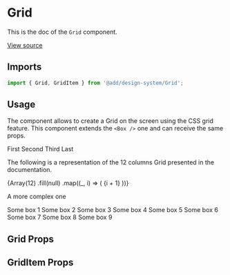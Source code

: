 <!--- Grid.stories.mdx --->


<Meta title="Design System/Technical Components/Grid" component={Grid} />

# Grid

This is the doc of the `Grid` component.

[View source](https://github.com/strapi/design-system/tree/develop/packages/strapi-design-system/src/Grid)

## Imports

```js
import { Grid, GridItem } from '@add/design-system/Grid';
```

## Usage

The component allows to create a Grid on the screen using the CSS grid feature. This component extends the `<Box />` one and can receive the same props.

<Canvas>
  <Story name="base">
    <Grid gap={5}>
      <GridItem col={1} background="primary100">
        First
      </GridItem>
      <GridItem col={1} background="primary100">
        Second
      </GridItem>
      <GridItem col={1} background="primary100">
        Third
      </GridItem>
      <GridItem col={1} background="primary100" color="primary700">
        Last
      </GridItem>
    </Grid>
  </Story>
</Canvas>

The following is a representation of the 12 columns Grid presented in the documentation.

<Canvas>
  <Story name="base grid">
    <Grid gap={5}>
      {Array(12)
        .fill(null)
        .map((_, i) => (
          <GridItem key={i} background="warning200" col={1}>
            {i + 1}
          </GridItem>
        ))}
    </Grid>
  </Story>
</Canvas>

A more complex one

<Canvas>
  <Story name="complex grid">
    <Grid gap={[5, 2, 1]} background={'primary200'}>
      <GridItem background="neutral100" padding={1} col={6} s={12}>
        Some box 1
      </GridItem>
      <GridItem background="neutral100" padding={1} col={6} s={12}>
        Some box 2
      </GridItem>
      <GridItem background="neutral100" padding={1} col={3} s={6} xs={12}>
        Some box 3
      </GridItem>
      <GridItem background="neutral100" padding={1} col={3} s={6} xs={12}>
        Some box 4
      </GridItem>
      <GridItem background="neutral100" padding={1} col={3} s={6} xs={12}>
        Some box 5
      </GridItem>
      <GridItem background="neutral100" padding={1} col={3} s={6} xs={12}>
        Some box 6
      </GridItem>
      <GridItem background="neutral100" padding={1} col={8} xs={12}>
        Some box 7
      </GridItem>
      <GridItem background="neutral100" padding={1} col={2} xs={12}>
        Some box 8
      </GridItem>
      <GridItem background="neutral100" padding={5} col={2} xs={12}>
        Some box 9
      </GridItem>
    </Grid>
  </Story>
</Canvas>

## Grid Props

<ArgsTable of={Grid} />

## GridItem Props

<ArgsTable of={GridItem} />
